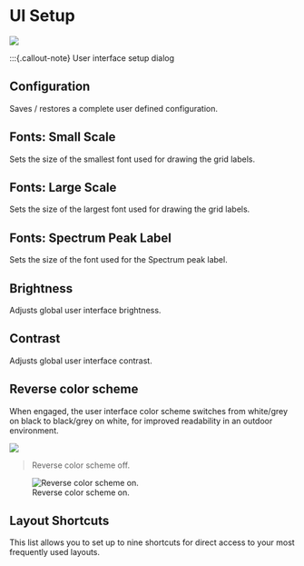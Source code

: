 # UI Setup
![](https://media.githubusercontent.com/media/FLUX-SE/doc_images/main/Analyzer/Setup/UISetup.png)

:::{.callout-note}
User interface setup dialog

## Configuration
Saves / restores a complete user defined configuration.

## Fonts: Small Scale
Sets the size of the smallest font used for drawing the grid labels.

## Fonts: Large Scale
Sets the size of the largest font used for drawing the grid labels.

## Fonts: Spectrum Peak Label
Sets the size of the font used for the Spectrum peak label.

## Brightness
Adjusts global user interface brightness.

## Contrast
Adjusts global user interface contrast.

## Reverse color scheme
When engaged, the user interface color scheme switches from white/grey on black to black/grey on white, for improved readability in an outdoor environment.

![](https://media.githubusercontent.com/media/FLUX-SE/doc_images/main/Analyzer/Setup/DarkTheme.png)

>Reverse color scheme off.

![Reverse color scheme on.](https://media.githubusercontent.com/media/FLUX-SE/doc_images/main/Analyzer/Setup/BrightTheme.png)

## Layout Shortcuts
This list allows you to set up to nine shortcuts for direct access to your most frequently used layouts.
